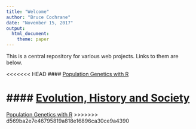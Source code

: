```yaml
---
title: "Welcome"
author: "Bruce Cochrane"
date: "November 15, 2017"
output: 
  html_document: 
    theme: paper
---
```

This is a central repository for various web projects.  Links to them are below.

<<<<<<< HEAD
#### [Population Genetics with R](http://www.teachingpopgen.org)

#### [Evolution, History and Society](http://www.evolhist.org)
=======
[Population Genetics with R](http://www.teachingpopgen.org)
>>>>>>> d569ba2e7e46795819a818e16896ca30ce9a4390
